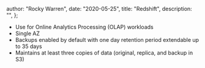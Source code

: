 
  author: "Rocky Warren",
  date: "2020-05-25",
  title: "Redshift",
  description: "",
};


- Use for Online Analytics Processing (OLAP) workloads
- Single AZ
- Backups enabled by default with one day retention period extendable up to 35 days
- Maintains at least three copies of data (original, replica, and backup in S3)
